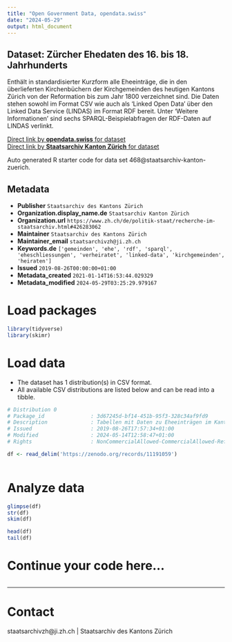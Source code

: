 ```yaml
---
title: "Open Government Data, opendata.swiss"
date: "2024-05-29"
output: html_document
---
```


## Dataset: Zürcher Ehedaten des 16. bis 18. Jahrhunderts

Enthält in standardisierter Kurzform alle Eheeinträge, die in den überlieferten Kirchenbüchern der Kirchgemeinden des heutigen Kantons Zürich von der Reformation bis zum Jahr 1800 verzeichnet sind. Die Daten stehen sowohl im Format CSV wie auch als 'Linked Open Data' über den Linked Data Service (LINDAS) im Format RDF bereit. Unter 'Weitere Informationen' sind sechs SPARQL-Beispielabfragen der RDF-Daten auf LINDAS verlinkt.

[Direct link by **opendata.swiss** for dataset](https://opendata.swiss/de/dataset/ehedaten-kanton-zurich-16-bis-18-jahrhundert)<br>
[Direct link by **Staatsarchiv Kanton Zürich** for dataset](https://zenodo.org/records/11191059)

Auto generated R starter code for data set 468@staatsarchiv-kanton-zuerich.

## Metadata

- **Publisher** `Staatsarchiv des Kantons Zürich`
- **Organization.display_name.de** `Staatsarchiv Kanton Zürich`
- **Organization.url** `https://www.zh.ch/de/politik-staat/recherche-im-staatsarchiv.html#426283062`
- **Maintainer** `Staatsarchiv des Kantons Zürich`
- **Maintainer_email** `staatsarchivzh@ji.zh.ch`
- **Keywords.de** `['gemeinden', 'ehe', 'rdf', 'sparql', 'eheschliessungen', 'verheiratet', 'linked-data', 'kirchgemeinden', 'heiraten']`
- **Issued** `2019-08-26T00:00:00+01:00`
- **Metadata_created** `2021-01-14T16:53:44.029329`
- **Metadata_modified** `2024-05-29T03:25:29.979167`


# Load packages

```r

library(tidyverse)
library(skimr)

```

# Load data

-   The dataset has 1 distribution(s) in CSV format.
-   All available CSV distributions are listed below and can be read into a tibble.

```r

# Distribution 0
# Package_id               : 3d67245d-bf14-451b-95f3-328c34af9fd9
# Description              : Tabellen mit Daten zu Eheeinträgen im Kanton Zürich des 16., 17. und 18. Jahrhunderts. Enthaltene Informationen (Spalten): Signatur, Nachname Mann, Vorname Mann, Herkunft Mann, HLS Artikel Mann, GND Mann, Nachname Frau, Vorname Frau, Herkunft Frau, HLS Artikel Frau, GND Frau, Zusatzinformationen Mann, Zusatzinformationen Frau, Datum, Kirchgemeinde, Band, Webseite (zum Eintrag in der Archivdatenbank), ID.
# Issued                   : 2019-08-26T17:57:34+01:00
# Modified                 : 2024-05-14T12:58:47+01:00
# Rights                   : NonCommercialAllowed-CommercialAllowed-ReferenceRequired

df <- read_delim('https://zenodo.org/records/11191059')



```

# Analyze data

```r

glimpse(df)
str(df)
skim(df)

head(df)
tail(df)

```

# Continue your code here...

```r

```

------------------------------------------------------------------------

# Contact

staatsarchivzh@ji.zh.ch | Staatsarchiv des Kantons Zürich
